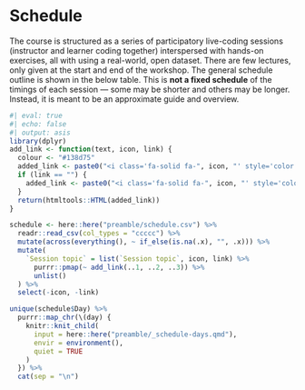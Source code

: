 # Schedule {#sec-schedule}

The course is structured as a series of participatory live-coding
sessions (instructor and learner coding together) interspersed with
hands-on exercises, all with using a real-world, open dataset. There are
few lectures, only given at the start and end of the workshop. The
general schedule outline is shown in the below table. This is **not a
fixed schedule** of the timings of each session --- some may be shorter
and others may be longer. Instead, it is meant to be an approximate
guide and overview.

::: panel-tabset
```r
#| eval: true
#| echo: false
#| output: asis
library(dplyr)
add_link <- function(text, icon, link) {
  colour <- "#138d75"
  added_link <- paste0("<i class='fa-solid fa-", icon, "' style='color:", colour, "'></i>&nbsp;&nbsp;<a href=\"", link, "\">", text, "</a>")
  if (link == "") {
    added_link <- paste0("<i class='fa-solid fa-", icon, "' style='color:", colour, "'></i>&nbsp;&nbsp;", text)
  }
  return(htmltools::HTML(added_link))
}

schedule <- here::here("preamble/schedule.csv") %>%
  readr::read_csv(col_types = "ccccc") %>%
  mutate(across(everything(), ~ if_else(is.na(.x), "", .x))) %>%
  mutate(
    `Session topic` = list(`Session topic`, icon, link) %>%
      purrr::pmap(~ add_link(..1, ..2, ..3)) %>%
      unlist()
  ) %>%
  select(-icon, -link)

unique(schedule$Day) %>%
  purrr::map_chr(\(day) {
    knitr::knit_child(
      input = here::here("preamble/_schedule-days.qmd"),
      envir = environment(),
      quiet = TRUE
    )
  }) %>%
  cat(sep = "\n")
```
:::

